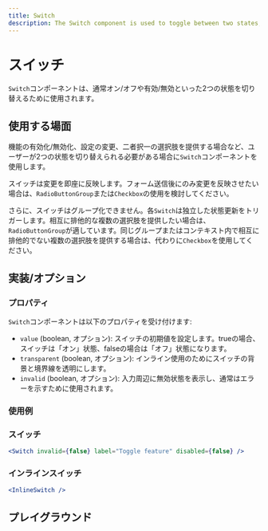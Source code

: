 ```yaml
---
title: Switch
description: The Switch component is used to toggle between two states, typically representing an on/off or enabled/disabled state.
---
```


# スイッチ <Badge text='ready' color='green'></Badge> <StorybookLink path='/story/forms-switch--controlled' />

`Switch`コンポーネントは、通常オン/オフや有効/無効といった2つの状態を切り替えるために使用されます。

## 使用する場面

機能の有効化/無効化、設定の変更、二者択一の選択肢を提供する場合など、ユーザーが2つの状態を切り替えられる必要がある場合に`Switch`コンポーネントを使用します。

スイッチは変更を即座に反映します。フォーム送信後にのみ変更を反映させたい場合は、`RadioButtonGroup`または`Checkbox`の使用を検討してください。

さらに、スイッチはグループ化できません。各`Switch`は独立した状態更新をトリガーします。相互に排他的な複数の選択肢を提供したい場合は、`RadioButtonGroup`が適しています。同じグループまたはコンテキスト内で相互に排他的でない複数の選択肢を提供する場合は、代わりに`Checkbox`を使用してください。

## 実装/オプション

### プロパティ

`Switch`コンポーネントは以下のプロパティを受け付けます:

- `value` (boolean, オプション): スイッチの初期値を設定します。trueの場合、スイッチは「オン」状態、falseの場合は「オフ」状態になります。
- `transparent` (boolean, オプション): インライン使用のためにスイッチの背景と境界線を透明にします。
- `invalid` (boolean, オプション): 入力周辺に無効状態を表示し、通常はエラーを示すために使用されます。

### 使用例

### スイッチ

```jsx live
<Switch invalid={false} label="Toggle feature" disabled={false} />
```

### インラインスイッチ

```jsx live
<InlineSwitch />
```

## プレイグラウンド

<ComponentEmbed path="/story/forms-switch--controlled" />